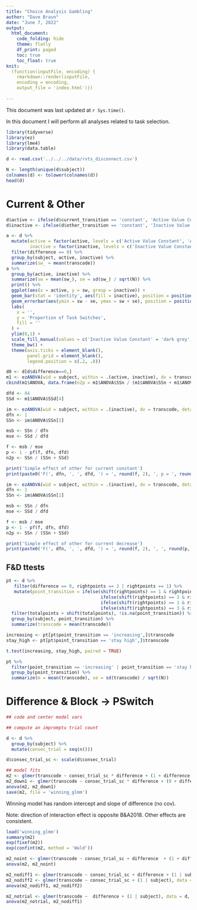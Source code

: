 ```yaml
---
title: "Choice Analysis Gambling"
author: "Dave Braun"
date: "June 7, 2022"
output:
  html_document:
    code_folding: hide
    theme: flatly
    df_print: paged
    toc: true
    toc_float: true
knit:
  (function(inputFile, encoding) {
    rmarkdown::render(inputFile,
    encoding = encoding,
    output_file = 'index.html')})
  
---
```



This document was last updated at `r Sys.time()`.

In this document I will perform all analyses related to task selection.

```r
library(tidyverse)
library(ez)
library(lme4)
library(data.table)

d <- read.csv('../../../data/rvts_disconnect.csv')
```

```r
N <- length(unique(d$subject))
colnames(d) <- tolower(colnames(d))
head(d)
```

# Current & Other
  
```r
d$active <- ifelse(d$current_transition == 'constant', 'Active Value Constant', 'Active Value Change')
d$inactive <- ifelse(d$other_transition == 'constant', 'Inactive Value Constant', 'Inactive Value Change')

a <- d %>% 
  mutate(active = factor(active, levels = c('Active Value Constant', 'Active Value Change')),
         inactive = factor(inactive, levels = c('Inactive Value Constant', 'Inactive Value Change'))) %>% 
  filter(difference == 0) %>% 
  group_by(subject, active, inactive) %>% 
  summarize(sw_ = mean(transcode)) 
a %>% 
  group_by(active, inactive) %>% 
  summarize(sw = mean(sw_), se = sd(sw_) / sqrt(N)) %>% 
  print() %>% 
  ggplot(aes(x = active, y = sw, group = inactive)) +
  geom_bar(stat = 'identity', aes(fill = inactive), position = position_dodge(width = .9), color = 'black') + 
  geom_errorbar(aes(ymin = sw - se, ymax = sw + se), position = position_dodge(width = .9), width = .3)+ 
  labs(
    x = '',
    y = 'Proportion of Task Switches',
    fill = ''
  ) + 
  ylim(0,1) + 
  scale_fill_manual(values = c('Inactive Value Constant' = 'dark grey', 'Inactive Value Change' = 'white')) + 
  theme_bw() + 
  theme(axis.ticks = element_blank(),
        panel.grid = element_blank(),
        legend.position = c(.2, .8))
```


```r
d0 <- d[d$difference==0,]
m1 <- ezANOVA(wid = subject, within = .(active, inactive), dv = transcode, detailed = TRUE, data = d0)
cbind(m1$ANOVA, data.frame(n2p = m1$ANOVA$SSn / (m1$ANOVA$SSn + m1$ANOVA$SSd)))

dfd <- 84
SSd <- m1$ANOVA$SSd[4]

im <- ezANOVA(wid = subject, within = .(inactive), dv = transcode, detailed = TRUE, data = d0[d0$active == 'Active Value Constant',])
dfn <- 1
SSn <- im$ANOVA$SSn[2]

msb <- SSn / dfn
mse <- SSd / dfd

f <- msb / mse
p <- 1 - pf(f, dfn, dfd)
n2p <- SSn / (SSn + SSd)

print('Simple effect of other for current constant')
print(paste0('F(', dfn, ', ', dfd, ') = ', round(f, 2), ', p = ', round(p, 3), ', eta = ', round(n2p, 2)))
```

```r
im <- ezANOVA(wid = subject, within = .(inactive), dv = transcode, detailed = TRUE, data = d0[d0$active == 'Active Value Change',])
dfn <- 1
SSn <- im$ANOVA$SSn[2]

msb <- SSn / dfn
mse <- SSd / dfd

f <- msb / mse
p <- 1 - pf(f, dfn, dfd)
n2p <- SSn / (SSn + SSd)

print('Simple effect of other for current decrease')
print(paste0('F(', dfn, ', ', dfd, ') = ', round(f, 2), ', ', round(p, 3), ', eta = ', round(n2p, 2)))
```
## F&D ttests

```r
pt <- d %>% 
   filter(difference == 0, rightpoints == 3 | rightpoints == 1) %>%
   mutate(point_transition = ifelse(shift(rightpoints) == 1 & rightpoints == 3, 'increasing',
                                    ifelse(shift(rightpoints) == 3 & rightpoints == 3, 'stay high',
                                    ifelse(shift(rightpoints) == 1 & rightpoints == 1, 'stay low',
                                    ifelse(shift(rightpoints) == 3 & rightpoints == 1, 'decreasing', ''))))) %>% 
  filter(totalpoints > shift(totalpoints), !is.na(point_transition)) %>% 
  group_by(subject, point_transition) %>% 
  summarize(transcode = mean(transcode))

increasing <- pt[pt$point_transition == 'increasing',]$transcode
stay_high <- pt[pt$point_transition == 'stay high',]$transcode

t.test(increasing, stay_high, paired = TRUE)

pt %>% 
  filter(point_transition == 'increasing' | point_transition == 'stay high') %>% 
  group_by(point_transition) %>% 
  summarize(m = mean(transcode), se = sd(transcode) / sqrt(N))
```


# Difference & Block -> PSwitch

```r
## code and center model vars

## compute an impromptu trial count

d <- d %>% 
  group_by(subject) %>% 
  mutate(consec_trial = seq(n()))

d$consec_trial_sc <- scale(d$consec_trial)
```


```r
## model fits
m2 <- glmer(transcode ~ consec_trial_sc * difference + (1 + difference | subject), data = d, control = glmerControl(optimizer = 'bobyqa'), family = binomial(link = 'logit'), nAGQ = 1)
m2_down1 <- glmer(transcode ~ consec_trial_sc * difference + (0 + difference | subject) + (1 | subject), data = d, control = glmerControl(optimizer = 'bobyqa'), family = binomial(link = 'logit'), nAGQ = 1)
anova(m2, m2_down1)
save(m2, file = 'winning_glmm')
```

Winning model has random intercept and slope of difference (no cov).

Note: direction of interaction effect is opposite B&A2018. Other effects are consistent.

```r
load('winning_glmm')
summary(m2)
exp(fixef(m2))
exp(confint(m2, method = 'Wald'))
```


```r
m2_noint <- glmer(transcode ~ consec_trial_sc + difference  + (1 + difference | subject), data = d, control = glmerControl(optimizer = 'bobyqa'), family = binomial(link = 'logit'), nAGQ = 1)
anova(m2, m2_noint)
```


```r
m2_nodiff1 <- glmer(transcode ~ consec_trial_sc + difference + (1 | subject), data = d, control = glmerControl(optimizer = 'bobyqa'), family = binomial(link = 'logit'), nAGQ = 1)
m2_nodiff2 <- glmer(transcode ~ consec_trial_sc + (1 | subject), data = d, control = glmerControl(optimizer = 'bobyqa'), family = binomial(link = 'logit'), nAGQ = 1)
anova(m2_nodiff1, m2_nodiff2)

m2_notrial <- glmer(transcode ~  difference + (1 | subject), data = d, control = glmerControl(optimizer = 'bobyqa'), family = binomial(link = 'logit'), nAGQ = 1)
anova(m2_notrial, m2_nodiff1)
```





















